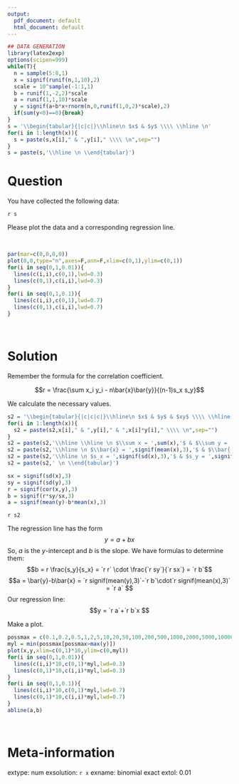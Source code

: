 ```yaml
---
output:
  pdf_document: default
  html_document: default
---
```

```r
## DATA GENERATION
library(latex2exp)
options(scipen=999)
while(T){
  n = sample(5:8,1)
  x = signif(runif(n,1,10),2)
  scale = 10^sample(-1:1,1)
  b = runif(1,-2,2)*scale
  a = runif(1,1,10)*scale
  y = signif(a+b*x+rnorm(n,0,runif(1,0,2)*scale),2)
  if(sum(y<0)==0){break}
}
s = '\\begin{tabular}{|c|c|}\\hline\n $x$ & $y$ \\\\ \\hline \n'
for(i in 1:length(x)){
  s = paste(s,x[i]," & ",y[i]," \\\\ \n",sep="")
}
s = paste(s,'\\hline \n \\end{tabular}')
```

Question
========

You have collected the following data:

`r s`

\vfill

Please plot the data and a corresponding regression line.

\vfill
  
\
```r
par(mar=c(0,0,0,0))
plot(0,0,type="n",axes=F,ann=F,xlim=c(0,1),ylim=c(0,1))
for(i in seq(0,1,0.01)){
  lines(c(i,i),c(0,1),lwd=0.3)
  lines(c(0,1),c(i,i),lwd=0.3)
}
for(i in seq(0,1,0.1)){
  lines(c(i,i),c(0,1),lwd=0.7)
  lines(c(0,1),c(i,i),lwd=0.7)
}
```
\

\vfill

Solution
========

Remember the formula for the correlation coefficient.

$$r = \frac{\sum x_i y_i - n\bar{x}\bar{y}}{(n-1)s_x s_y}$$

We calculate the necessary values.

```r
s2 = '\\begin{tabular}{|c|c|c|}\\hline\n $x$ & $y$ & $xy$ \\\\ \\hline \n'
for(i in 1:length(x)){
  s2 = paste(s2,x[i]," & ",y[i]," & ",x[i]*y[i]," \\\\ \n",sep="")
}
s2 = paste(s2,'\\hline \\hline \n $\\sum x = ',sum(x),'$ & $\\sum y = ',sum(y),'$ & $\\sum x_i y_i = ',sum(x*y),'$ \\\\ \\hline \n',sep="")
s2 = paste(s2,'\\hline \n $\\bar{x} = ',signif(mean(x),3),'$ & $\\bar{ y} = ',signif(mean(y),3),'$ &  \\\\ \\hline \n',sep="")
s2 = paste(s2,'\\hline \n $s_x = ',signif(sd(x),3),'$ & $s_y = ',signif(sd(y),3),'$ &  \\\\ \\hline \n',sep="")
s2 = paste(s2,' \n \\end{tabular}')

sx = signif(sd(x),3)
sy = signif(sd(y),3)
r = signif(cor(x,y),3)
b = signif(r*sy/sx,3)
a = signif(mean(y)-b*mean(x),3)
```

`r s2`

The regression line has the form
$$y = a + bx $$
So, $a$ is the $y$-intercept and $b$ is the slope. We have formulas to determine them:
$$b = r \frac{s_y}{s_x} =  `r r` \cdot \frac{`r sy`}{`r sx`} = `r b`$$
$$a = \bar{y}-b\bar{x} = `r signif(mean(y),3)`-`r b`\cdot`r signif(mean(x),3)` = `r a` $$ 
Our regression line:
$$y = `r a`+`r b`x $$

Make a plot.
\
```r
possmax = c(0.1,0.2,0.5,1,2,5,10,20,50,100,200,500,1000,2000,5000,10000)
myl = min(possmax[possmax>max(y)])
plot(x,y,xlim=c(0,1)*10,ylim=c(0,myl))
for(i in seq(0,1,0.01)){
  lines(c(i,i)*10,c(0,1)*myl,lwd=0.3)
  lines(c(0,1)*10,c(i,i)*myl,lwd=0.3)
}
for(i in seq(0,1,0.1)){
  lines(c(i,i)*10,c(0,1)*myl,lwd=0.7)
  lines(c(0,1)*10,c(i,i)*myl,lwd=0.7)
}
abline(a,b)
```
\



Meta-information
============
extype: num
exsolution: `r x`
exname: binomial exact
extol: 0.01
